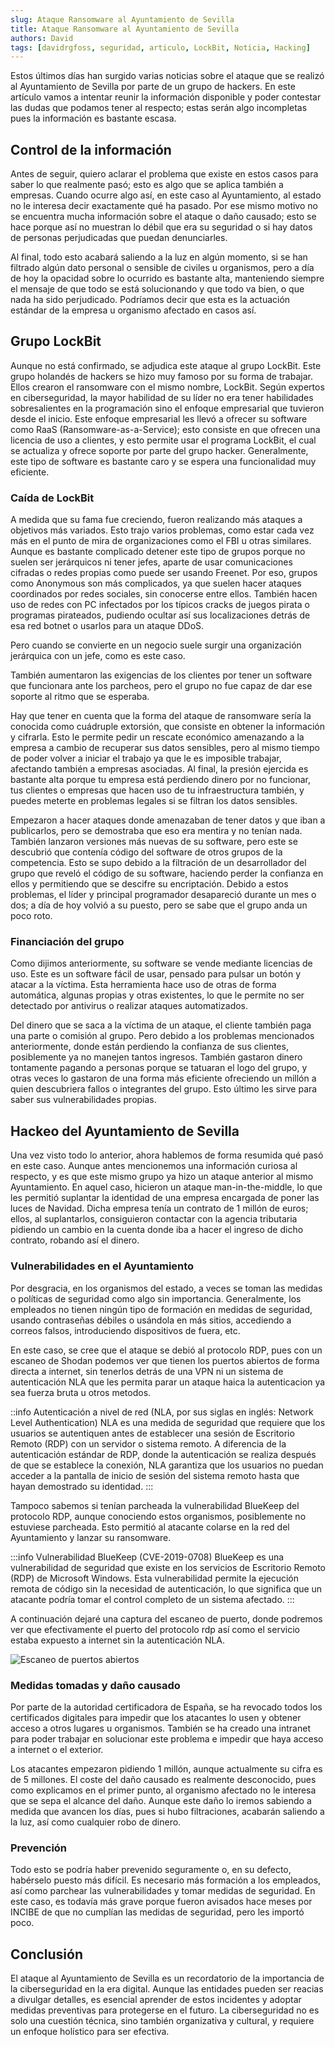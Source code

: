 ```yaml
---
slug: Ataque Ransomware al Ayuntamiento de Sevilla
title: Ataque Ransomware al Ayuntamiento de Sevilla
authors: David
tags: [davidrgfoss, seguridad, articulo, LockBit, Noticia, Hacking]
---
```


Estos últimos días han surgido varias noticias sobre el ataque que se realizó al Ayuntamiento de Sevilla por parte de un grupo de hackers. En este artículo vamos a intentar reunir la información disponible y poder contestar las dudas que podamos tener al respecto; estas serán algo incompletas pues la información es bastante escasa.

<!--truncate-->

## Control de la información
Antes de seguir, quiero aclarar el problema que existe en estos casos para saber lo que realmente pasó; esto es algo que se aplica también a empresas. Cuando ocurre algo así, en este caso al Ayuntamiento, al estado no le interesa decir exactamente qué ha pasado. Por ese mismo motivo no se encuentra mucha información sobre el ataque o daño causado; esto se hace porque así no muestran lo débil que era su seguridad o si hay datos de personas perjudicadas que puedan denunciarles.

Al final, todo esto acabará saliendo a la luz en algún momento, si se han filtrado algún dato personal o sensible de civiles u organismos, pero a día de hoy la opacidad sobre lo ocurrido es bastante alta, manteniendo siempre el mensaje de que todo se está solucionando y que todo va bien, o que nada ha sido perjudicado. Podríamos decir que esta es la actuación estándar de la empresa u organismo afectado en casos así.

## Grupo LockBit

Aunque no está confirmado, se adjudica este ataque al grupo LockBit. Este grupo holandés de hackers se hizo muy famoso por su forma de trabajar. Ellos crearon el ransomware con el mismo nombre, LockBit. Según expertos en ciberseguridad, la mayor habilidad de su líder no era tener habilidades sobresalientes en la programación sino el enfoque empresarial que tuvieron desde el inicio. Este enfoque empresarial les llevó a ofrecer su software como RaaS (Ransomware-as-a-Service); esto consiste en que ofrecen una licencia de uso a clientes, y esto permite usar el programa LockBit, el cual se actualiza y ofrece soporte por parte del grupo hacker. Generalmente, este tipo de software es bastante caro y se espera una funcionalidad muy eficiente.

### Caída de LockBit

A medida que su fama fue creciendo, fueron realizando más ataques a objetivos más variados. Esto trajo varios problemas, como estar cada vez más en el punto de mira de organizaciones como el FBI u otras similares. Aunque es bastante complicado detener este tipo de grupos porque no suelen ser jerárquicos ni tener jefes, aparte de usar comunicaciones cifradas o redes propias como puede ser usando Freenet. Por eso, grupos como Anonymous son más complicados, ya que suelen hacer ataques coordinados por redes sociales, sin conocerse entre ellos. También hacen uso de redes con PC infectados por los típicos cracks de juegos pirata o programas pirateados, pudiendo ocultar así sus localizaciones detrás de esa red botnet o usarlos para un ataque DDoS.

Pero cuando se convierte en un negocio suele surgir una organización jerárquica con un jefe, como es este caso.

También aumentaron las exigencias de los clientes por tener un software que funcionara ante los parcheos, pero el grupo no fue capaz de dar ese soporte al ritmo que se esperaba.

Hay que tener en cuenta que la forma del ataque de ransomware sería la conocida como cuádruple extorsión, que consiste en obtener la información y cifrarla. Esto le permite pedir un rescate económico amenazando a la empresa a cambio de recuperar sus datos sensibles, pero al mismo tiempo de poder volver a iniciar el trabajo ya que le es imposible trabajar, afectando también a empresas asociadas. Al final, la presión ejercida es bastante alta porque tu empresa está perdiendo dinero por no funcionar, tus clientes o empresas que hacen uso de tu infraestructura también, y puedes meterte en problemas legales si se filtran los datos sensibles.

Empezaron a hacer ataques donde amenazaban de tener datos y que iban a publicarlos, pero se demostraba que eso era mentira y no tenían nada. También lanzaron versiones más nuevas de su software, pero este se descubrió que contenía código del software de otros grupos de la competencia. Esto se supo debido a la filtración de un desarrollador del grupo que reveló el código de su software, haciendo perder la confianza en ellos y permitiendo que se descifre su encriptación. Debido a estos problemas, el líder y principal programador desapareció durante un mes o dos; a día de hoy volvió a su puesto, pero se sabe que el grupo anda un poco roto.

### Financiación del grupo

Como dijimos anteriormente, su software se vende mediante licencias de uso. Este es un software fácil de usar, pensado para pulsar un botón y atacar a la víctima. Esta herramienta hace uso de otras de forma automática, algunas propias y otras existentes, lo que le permite no ser detectado por antivirus o realizar ataques automatizados.

Del dinero que se saca a la víctima de un ataque, el cliente también paga una parte o comisión al grupo. Pero debido a los problemas mencionados anteriormente, donde están perdiendo la confianza de sus clientes, posiblemente ya no manejen tantos ingresos. También gastaron dinero tontamente pagando a personas porque se tatuaran el logo del grupo, y otras veces lo gastaron de una forma más eficiente ofreciendo un millón a quien descubriera fallos o integrantes del grupo. Esto último les sirve para saber sus vulnerabilidades propias.

## Hackeo del Ayuntamiento de Sevilla

Una vez visto todo lo anterior, ahora hablemos de forma resumida qué pasó en este caso. Aunque antes mencionemos una información curiosa al respecto, y es que este mismo grupo ya hizo un ataque anterior al mismo Ayuntamiento. En aquel caso, hicieron un ataque man-in-the-middle, lo que les permitió suplantar la identidad de una empresa encargada de poner las luces de Navidad. Dicha empresa tenía un contrato de 1 millón de euros; ellos, al suplantarlos, consiguieron contactar con la agencia tributaria pidiendo un cambio en la cuenta donde iba a hacer el ingreso de dicho contrato, robando así el dinero.

### Vulnerabilidades en el Ayuntamiento

Por desgracia, en los organismos del estado, a veces se toman las medidas o políticas de seguridad como algo sin importancia. Generalmente, los empleados no tienen ningún tipo de formación en medidas de seguridad, usando contraseñas débiles o usándola en más sitios, accediendo a correos falsos, introduciendo dispositivos de fuera, etc.

En este caso, se cree que el ataque se debió al protocolo RDP, pues con un escaneo de Shodan podemos ver que tienen los puertos abiertos de forma directa a internet, sin tenerlos detrás de una VPN ni un sistema de autenticación NLA que les permita parar un ataque haica la autenticacion ya sea fuerza bruta u otros metodos.

::info Autenticación a nivel de red (NLA, por sus siglas en inglés: Network Level Authentication)
NLA es una medida de seguridad que requiere que los usuarios se autentiquen antes de establecer una sesión de Escritorio Remoto (RDP) con un servidor o sistema remoto. A diferencia de la autenticación estándar de RDP, donde la autenticación se realiza después de que se establece la conexión, NLA garantiza que los usuarios no puedan acceder a la pantalla de inicio de sesión del sistema remoto hasta que hayan demostrado su identidad.
:::

Tampoco sabemos si tenían parcheada la vulnerabilidad BlueKeep del protocolo RDP, aunque conociendo estos organismos, posiblemente no estuviese parcheada. Esto permitió al atacante colarse en la red del Ayuntamiento y lanzar su ransomware.

:::info Vulnerabilidad BlueKeep (CVE-2019-0708)
BlueKeep es una vulnerabilidad de seguridad que existe en los servicios de Escritorio Remoto (RDP) de Microsoft Windows. Esta vulnerabilidad permite la ejecución remota de código sin la necesidad de autenticación, lo que significa que un atacante podría tomar el control completo de un sistema afectado.
:::

A continuación dejaré una captura del escaneo de puerto, donde podremos ver que efectivamente el puerto del protocolo rdp así como el servicio estaba expuesto a internet sin la autenticación NLA.

![Escaneo de puertos abiertos](./shodan-port.png)

### Medidas tomadas y daño causado

Por parte de la autoridad certificadora de España, se ha revocado todos los certificados digitales para impedir que los atacantes lo usen y obtener acceso a otros lugares u organismos. También se ha creado una intranet para poder trabajar en solucionar este problema e impedir que haya acceso a internet o el exterior.

Los atacantes empezaron pidiendo 1 millón, aunque actualmente su cifra es de 5 millones. El coste del daño causado es realmente desconocido, pues como explicamos en el primer punto, al organismo afectado no le interesa que se sepa el alcance del daño. Aunque este daño lo iremos sabiendo a medida que avancen los días, pues si hubo filtraciones, acabarán saliendo a la luz, así como cualquier robo de dinero.

### Prevención

Todo esto se podría haber prevenido seguramente o, en su defecto, habérselo puesto más difícil. Es necesario más formación a los empleados, así como parchear las vulnerabilidades y tomar medidas de seguridad. En este caso, es todavía más grave porque fueron avisados hace meses por INCIBE de que no cumplían las medidas de seguridad, pero les importó poco.

## Conclusión

El ataque al Ayuntamiento de Sevilla es un recordatorio de la importancia de la ciberseguridad en la era digital. Aunque las entidades pueden ser reacias a divulgar detalles, es esencial aprender de estos incidentes y adoptar medidas preventivas para protegerse en el futuro. La ciberseguridad no es solo una cuestión técnica, sino también organizativa y cultural, y requiere un enfoque holístico para ser efectiva.